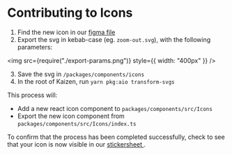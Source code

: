 
<Meta title="Components/Icons/Contributing" />

# Contributing to Icons

1. Find the new icon in our [figma file](https://www.figma.com/file/eZKEE5kXbEMY3lx84oz8iN/%F0%9F%92%9C-UI-Kit%3A-Heart?type=design&node-id=35882-93662&mode=design&t=X18YN2TWqlxEIFc3-0)
2. Export the svg in kebab-case (eg. `zoom-out.svg`), with the following parameters:

<img src={require("./export-params.png")} style={{ width: "400px" }} />

3. Save the svg in `/packages/components/icons`
4. In the root of Kaizen, run `yarn pkg:aio transform-svgs`

This process will:

- Add a new react icon component to `packages/components/src/Icons`
- Export the new icon component from `packages/components/src/Icons/index.ts`

To confirm that the process has been completed successfully, check to see that your icon is now visible in our [ stickersheet ](/story/components-icons--sticker-sheet-default).
